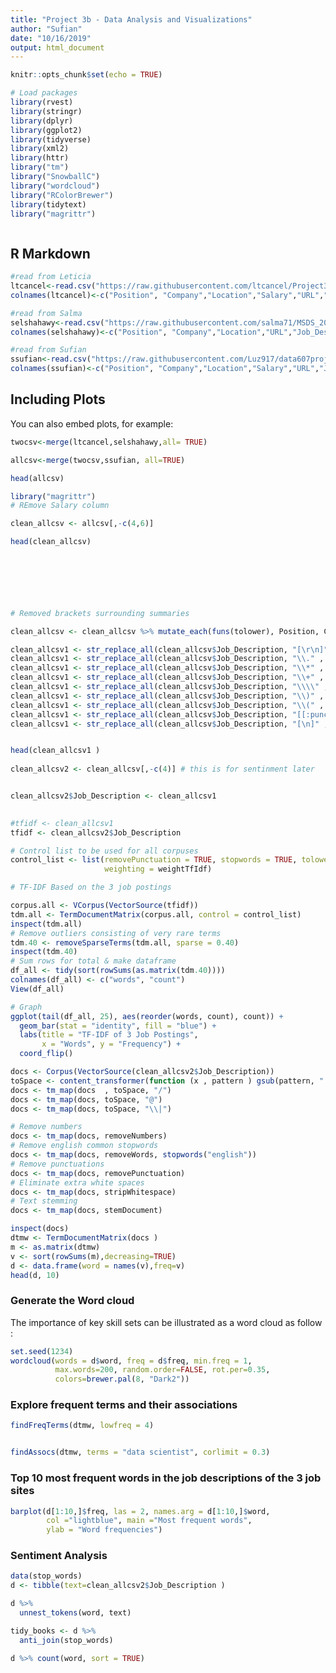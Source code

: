 ---
title: "Project 3b - Data Analysis and Visualizations"
author: "Sufian"
date: "10/16/2019"
output: html_document
---

```{r setup, include=FALSE}
knitr::opts_chunk$set(echo = TRUE)
```

```{r message=FALSE, warning=FALSE}

# Load packages
library(rvest)
library(stringr)
library(dplyr)
library(ggplot2)
library(tidyverse)
library(xml2)
library(httr)
library("tm")
library("SnowballC")
library("wordcloud")
library("RColorBrewer")
library(tidytext)
library("magrittr")



```

## R Markdown


```{r}
#read from Leticia
ltcancel<-read.csv("https://raw.githubusercontent.com/ltcancel/Project3/master/SimplyHiredJobs.csv")
colnames(ltcancel)<-c("Position", "Company","Location","Salary","URL","Job_Description")

#read from Salma
selshahawy<-read.csv("https://raw.githubusercontent.com/salma71/MSDS_2019/master/Fall2019/aquisition_management_607/project_3/jobs_detailsInfo.csv", stringsAsFactors = FALSE) 
colnames(selshahawy)<-c("Position", "Company","Location","URL","Job_Description") 

#read from Sufian
ssufian<-read.csv("https://raw.githubusercontent.com/Luz917/data607project3_ssufian_monster_jobs/master/monsterjobs.csv", stringsAsFactors = FALSE) 
colnames(ssufian)<-c("Position", "Company","Location","Salary","URL","Job_Description")  


```

## Including Plots

You can also embed plots, for example:

```{r }
twocsv<-merge(ltcancel,selshahawy,all= TRUE)

allcsv<-merge(twocsv,ssufian, all=TRUE)

head(allcsv)
```




```{r}
library("magrittr")
# REmove Salary column

clean_allcsv <- allcsv[,-c(4,6)]

head(clean_allcsv)



 

 
```


```{r}

# Removed brackets surrounding summaries

clean_allcsv <- clean_allcsv %>% mutate_each(funs(tolower), Position, Company, Location, Job_Description)

clean_allcsv1 <- str_replace_all(clean_allcsv$Job_Description, "[\r\n]" , "")
clean_allcsv1 <- str_replace_all(clean_allcsv$Job_Description, "\\." , "")
clean_allcsv1 <- str_replace_all(clean_allcsv$Job_Description, "\\*" , "")
clean_allcsv1 <- str_replace_all(clean_allcsv$Job_Description, "\\+" , "")
clean_allcsv1 <- str_replace_all(clean_allcsv$Job_Description, "\\\\" , "")
clean_allcsv1 <- str_replace_all(clean_allcsv$Job_Description, "\\)" , "")
clean_allcsv1 <- str_replace_all(clean_allcsv$Job_Description, "\\(" , "")
clean_allcsv1 <- str_replace_all(clean_allcsv$Job_Description, "[[:punct:]]+", "")
clean_allcsv1 <- str_replace_all(clean_allcsv$Job_Description, "[\n]" , "")


head(clean_allcsv1 )
              
clean_allcsv2 <- clean_allcsv[,-c(4)] # this is for sentinment later


clean_allcsv2$Job_Description <- clean_allcsv1 
  
```



```{r}
#tfidf <- clean_allcsv1
tfidf <- clean_allcsv2$Job_Description 

# Control list to be used for all corpuses
control_list <- list(removePunctuation = TRUE, stopwords = TRUE, tolower = TRUE,
                     weighting = weightTfIdf)

```

```{r}
# TF-IDF Based on the 3 job postings

corpus.all <- VCorpus(VectorSource(tfidf))
tdm.all <- TermDocumentMatrix(corpus.all, control = control_list)
inspect(tdm.all)
# Remove outliers consisting of very rare terms
tdm.40 <- removeSparseTerms(tdm.all, sparse = 0.40)
inspect(tdm.40)
# Sum rows for total & make dataframe
df_all <- tidy(sort(rowSums(as.matrix(tdm.40))))
colnames(df_all) <- c("words", "count")
View(df_all)


```




```{r}


# Graph
ggplot(tail(df_all, 25), aes(reorder(words, count), count)) +
  geom_bar(stat = "identity", fill = "blue") +
  labs(title = "TF-IDF of 3 Job Postings",
       x = "Words", y = "Frequency") +
  coord_flip()

```
```{r}
docs <- Corpus(VectorSource(clean_allcsv2$Job_Description))
toSpace <- content_transformer(function (x , pattern ) gsub(pattern, " ", x))
docs <- tm_map(docs  , toSpace, "/")
docs <- tm_map(docs, toSpace, "@")
docs <- tm_map(docs, toSpace, "\\|")

# Remove numbers
docs <- tm_map(docs, removeNumbers)
# Remove english common stopwords
docs <- tm_map(docs, removeWords, stopwords("english"))
# Remove punctuations
docs <- tm_map(docs, removePunctuation)
# Eliminate extra white spaces
docs <- tm_map(docs, stripWhitespace)
# Text stemming
docs <- tm_map(docs, stemDocument)

inspect(docs)
dtmw <- TermDocumentMatrix(docs )
m <- as.matrix(dtmw)
v <- sort(rowSums(m),decreasing=TRUE)
d <- data.frame(word = names(v),freq=v)
head(d, 10)

```

### Generate the Word cloud

The importance of key skill sets can be illustrated as a word cloud as follow :


```{r}
set.seed(1234)
wordcloud(words = d$word, freq = d$freq, min.freq = 1,
          max.words=200, random.order=FALSE, rot.per=0.35, 
          colors=brewer.pal(8, "Dark2"))
```

### Explore frequent terms and their associations


```{r}

findFreqTerms(dtmw, lowfreq = 4)


findAssocs(dtmw, terms = "data scientist", corlimit = 0.3)

```


### Top 10 most frequent words in the job descriptions of the 3 job sites

```{r}
barplot(d[1:10,]$freq, las = 2, names.arg = d[1:10,]$word,
        col ="lightblue", main ="Most frequent words",
        ylab = "Word frequencies")
```

### Sentiment Analysis


```{r}
data(stop_words)
d <- tibble(text=clean_allcsv2$Job_Description )

d %>% 
  unnest_tokens(word, text)

tidy_books <- d %>%
  anti_join(stop_words)

d %>% count(word, sort = TRUE)



```

